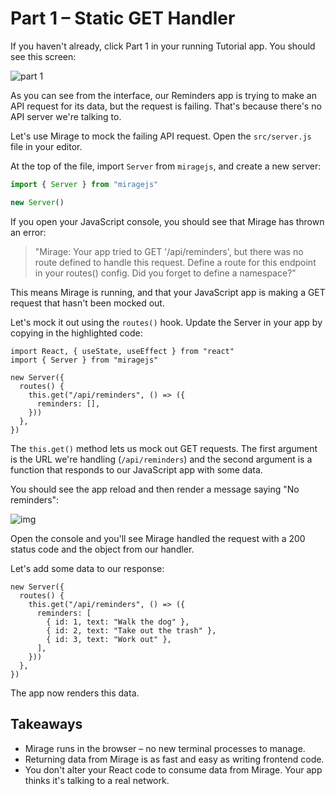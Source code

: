 # Part 1 – Static GET Handler

If you haven't already, click Part 1 in your running Tutorial app. You should see this screen:

![part 1](./some-img)

As you can see from the interface, our Reminders app is trying to make an API request for its data, but the request is failing. That's because there's no API server we're talking to.

Let's use Mirage to mock the failing API request. Open the `src/server.js` file in your editor.

At the top of the file, import `Server` from `miragejs`, and create a new server:

```js
import { Server } from "miragejs"

new Server()
```

If you open your JavaScript console, you should see that Mirage has thrown an error:

> "Mirage: Your app tried to GET '/api/reminders', but there was no route defined to handle this request. Define a route for this endpoint in your routes() config. Did you forget to define a namespace?"

This means Mirage is running, and that your JavaScript app is making a GET request that hasn't been mocked out.

Let's mock it out using the `routes()` hook. Update the Server in your app by copying in the highlighted code:

```js{4-10}
import React, { useState, useEffect } from "react"
import { Server } from "miragejs"

new Server({
  routes() {
    this.get("/api/reminders", () => ({
      reminders: [],
    }))
  },
})
```

The `this.get()` method lets us mock out GET requests. The first argument is the URL we're handling (`/api/reminders`) and the second argument is a function that responds to our JavaScript app with some data.

You should see the app reload and then render a message saying "No reminders":

![img](../../assets/images/tutorial/no-reminders.png)

Open the console and you'll see Mirage handled the request with a 200 status code and the object from our handler.

Let's add some data to our response:

```js{4-8}
new Server({
  routes() {
    this.get("/api/reminders", () => ({
      reminders: [
        { id: 1, text: "Walk the dog" },
        { id: 2, text: "Take out the trash" },
        { id: 3, text: "Work out" },
      ],
    }))
  },
})
```

The app now renders this data.

## Takeaways

- Mirage runs in the browser – no new terminal processes to manage.
- Returning data from Mirage is as fast and easy as writing frontend code.
- You don't alter your React code to consume data from Mirage. Your app thinks it's talking to a real network.
